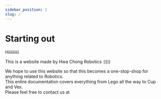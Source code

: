 ```yaml
---
sidebar_position: 1
slug: /
---
```


# Starting out

Hiiiiiiiiii  
  
This is a website made by Hwa Chong Robotics :))))
  
We hope to use this website so that this becomes a one-stop-shop for anything related to Robotics.  
This entire documentation covers everything from Lego all the way to Cup and Vex.  
Please feel free to contact us at 